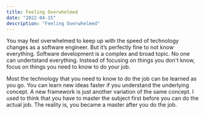 ```yaml
---
title: Feeling Overwhelmed
date: "2022-04-15"
description: "Feeling Overwhelmed"
---
```


You may feel overwhelmed to keep up with the speed of technology changes as a software engineer. But it’s perfectly fine to not know everything. Software development is a complex and broad topic. No one can undertstand everything. Instead of focusing on things you don't know, focus on things you need to know to do your job.

Most the technology that you need to know to do the job can be learned as you go. You can learn new ideas faster if you understand the underlying concept. A new framework is just another variation of the same concept. I used to think that you have to master the subject first before you can do the actual job. The reality is, you became a master after you do the job.
